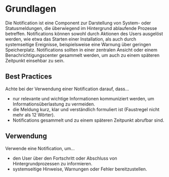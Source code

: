 # Grundlagen
Die Notification ist eine Component zur Darstellung von System- oder Statusmeldungen, die überwiegend im Hintergrund ablaufende Prozesse betreffen. Notifications können sowohl durch Aktionen des Users ausgelöst werden, wie etwa das Starten einer Installation, als auch durch systemseitige Ereignisse, beispielsweise eine Warnung über geringen Speicherplatz.  Notifications sollten in einer zentralen Ansicht oder einem Benachrichtigungscenter gesammelt werden, um auch zu einem späteren Zeitpunkt einsehbar zu sein. 

## Best Practices
Achte bei der Verwendung einer Notification darauf, dass…
* nur relevante und wichtige Informationen kommuniziert werden, um Informationsüberlastung zu vermeiden.
* die Meldung kurz, klar und verständlich formuliert ist (Faustregel nicht mehr als 12 Wörter). 
* Notifications gesammelt und zu einem späteren Zeitpunkt abrufbar sind.

## Verwendung
Verwende eine Notification, um…
* den User über den Fortschritt oder Abschluss von Hintergrundprozessen zu informieren.
* systemseitige Hinweise, Warnungen oder Fehler bereitzustellen.